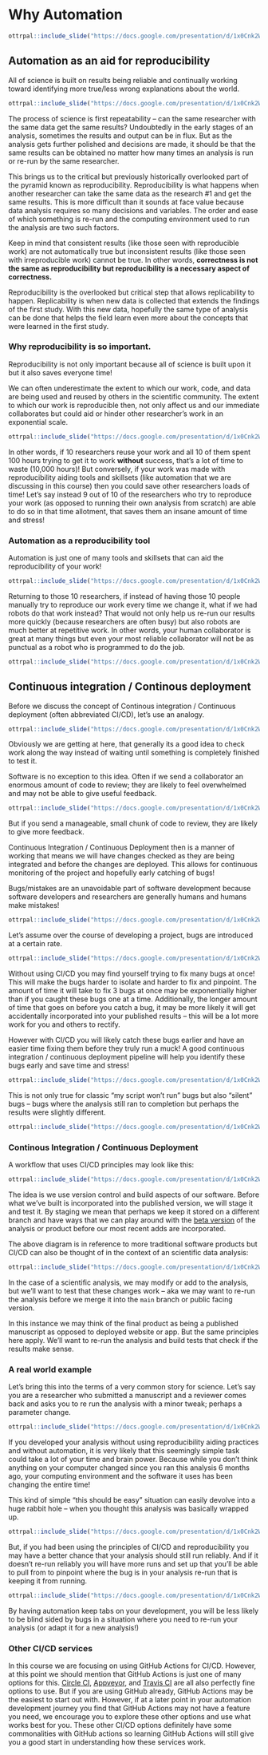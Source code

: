 
# Why Automation

```r
ottrpal::include_slide("https://docs.google.com/presentation/d/1x0Cnk2Wcsg8HYkmXnXo_0PxmYCxAwzVrUQzb8DUDvTA/edit#slide=id.g104d8c58b62_46_4")
```

## Automation as an aid for reproducibility 

All of science is built on results being reliable and continually working toward identifying more true/less wrong explanations about the world.

```r
ottrpal::include_slide("https://docs.google.com/presentation/d/1x0Cnk2Wcsg8HYkmXnXo_0PxmYCxAwzVrUQzb8DUDvTA/edit#slide=id.g27a5d68b667_0_1747")
```

The process of science is first repeatability -- can the same researcher with the same data get the same results? Undoubtedly in the early stages of an analysis, sometimes the results and output can be in flux. But as the analysis gets further polished and decisions are made, it should be that the same results can be obtained no matter how many times an analysis is run or re-run by the same researcher.

This brings us to the critical but previously historically overlooked part of the pyramid known as reproducibility. Reproducibility is what happens when another researcher can take the same data as the research #1 and get the same results. This is more difficult than it sounds at face value because data analysis requires so many decisions and variables. The order and ease of which something is re-run and the computing environment used to run the analysis are two such factors.

Keep in mind that consistent results (like those seen with reproducible work) are not automatically true but inconsistent results (like those seen with irreproducible work) cannot be true. In other words, **correctness is not the same as reproducibility but reproducibility is a necessary aspect of correctness.**

Reproducibility is the overlooked but critical step that allows replicability to happen. Replicability is when new data is collected that extends the findings of the first study. With this new data, hopefully the same type of analysis can be done that helps the field learn even more about the concepts that were learned in the first study.

### Why reproducibility is so important.

Reproducibility is not only important because all of science is built upon it but it also saves everyone time!

We can often underestimate the extent to which our work, code, and data are being used and reused by others in the scientific community. The extent to which our work is reproducible then, not only affect us and our immediate collaborates but could aid or hinder other researcher's work in an exponential scale.

```r
ottrpal::include_slide("https://docs.google.com/presentation/d/1x0Cnk2Wcsg8HYkmXnXo_0PxmYCxAwzVrUQzb8DUDvTA/edit#slide=id.g280d2b56f79_0_3916")
```

In other words, if 10 researchers reuse your work and all 10 of them spent 100 hours trying to get it to work **without** success, that's a lot of time to waste (10,000 hours)! But conversely, if your work was made with reproducibility aiding tools and skillsets (like automation that we are discussing in this course) then you could save other researchers loads of time! Let's say instead 9 out of 10 of the researchers who try to reproduce  your work (as opposed to running their own analysis from scratch) are able to do so in that time allotment, that saves them an insane amount of time and stress!


### Automation as a reproducibility tool

Automation is just one of many tools and skillsets that can aid the reproducibility of your work!


```r
ottrpal::include_slide("https://docs.google.com/presentation/d/1x0Cnk2Wcsg8HYkmXnXo_0PxmYCxAwzVrUQzb8DUDvTA/edit#slide=id.g27a5d68b667_0_1821")
```

Returning to those 10 researchers, if instead of having those 10 people manually try to reproduce our work every time we change it, what if we had robots do that work instead? That would not only help us re-run our results more quickly (because researchers are often busy) but also robots are much better at repetitive work. In other words, your human collaborator is great at many things but even your most reliable collaborator will not be as punctual as a robot who is programmed to do the job.


```r
ottrpal::include_slide("https://docs.google.com/presentation/d/1x0Cnk2Wcsg8HYkmXnXo_0PxmYCxAwzVrUQzb8DUDvTA/edit#slide=id.g27a5d68b667_0_1764")
```


## Continuous integration / Continous deployment

Before we discuss the concept of Continous integration / Continuous deployment (often abbreviated CI/CD), let's use an analogy.


```r
ottrpal::include_slide("https://docs.google.com/presentation/d/1x0Cnk2Wcsg8HYkmXnXo_0PxmYCxAwzVrUQzb8DUDvTA/edit#slide=id.g27a8d088b93_0_11")
```

Obviously we are getting at here, that generally its a good idea to check work along the way instead of waiting until something is completely finished to test it.

Software is no exception to this idea. Often if we send a collaborator an enormous amount of code to review; they are likely to feel overwhelmed and may not be able to give useful feedback.

```r
ottrpal::include_slide("https://docs.google.com/presentation/d/1x0Cnk2Wcsg8HYkmXnXo_0PxmYCxAwzVrUQzb8DUDvTA/edit#slide=id.g27a8d088b93_0_23")
```

But if you send a manageable, small chunk of code to review, they are likely to give more feedback.

Continuous Integration / Continuous Deployment then is a manner of working that means we will have changes checked as they are being integrated and before the changes are deployed. This allows for continuous monitoring of the project and hopefully early catching of bugs!

Bugs/mistakes are an unavoidable part of software development because software developers and researchers are generally humans and humans make mistakes!

```r
ottrpal::include_slide("https://docs.google.com/presentation/d/1x0Cnk2Wcsg8HYkmXnXo_0PxmYCxAwzVrUQzb8DUDvTA/edit#slide=id.g27a8d088b93_0_244")
```

Let's assume over the course of developing a project, bugs are introduced at a certain rate.

```r
ottrpal::include_slide("https://docs.google.com/presentation/d/1x0Cnk2Wcsg8HYkmXnXo_0PxmYCxAwzVrUQzb8DUDvTA/edit#slide=id.g290614d43ec_0_223")
```

Without using CI/CD you may find yourself trying to fix many bugs at once! This will make the bugs harder to isolate and harder to fix and pinpoint. The amount of time it will take to fix 3 bugs at once may be exponentially higher than if you caught these bugs one at a time. Additionally, the longer amount of time that goes on before you catch a bug, it may be more likely it will get accidentally incorporated into your published results -- this will be a lot more work for you and others to rectify.

However with CI/CD you will likely catch these bugs earlier and have an easier time fixing them before they truly run a muck! A good continuous integration / continuous deployment pipeline will help you identify these bugs early and save time and stress!

```r
ottrpal::include_slide("https://docs.google.com/presentation/d/1x0Cnk2Wcsg8HYkmXnXo_0PxmYCxAwzVrUQzb8DUDvTA/edit#slide=id.g286f0c8db1a_0_68")
```

This is not only true for classic "my script won't run" bugs but also "silent" bugs -- bugs where the analysis still ran to completion but perhaps the results were slightly different.

```r
ottrpal::include_slide("https://docs.google.com/presentation/d/1x0Cnk2Wcsg8HYkmXnXo_0PxmYCxAwzVrUQzb8DUDvTA/edit#slide=id.g286f0c8db1a_0_33")
```

### Continous Integration / Continuous Deployment

A workflow that uses CI/CD principles may look like this:

```r
ottrpal::include_slide("https://docs.google.com/presentation/d/1x0Cnk2Wcsg8HYkmXnXo_0PxmYCxAwzVrUQzb8DUDvTA/edit#slide=id.g290614d43ec_0_277")
```
The idea is we use version control and build aspects of our software. Before what we've built is incorporated into the published version, we will stage it and test it. By staging we mean that perhaps we keep it stored on a different branch and have ways that we can play around with the [beta version](https://en.wiktionary.org/wiki/beta_version) of the analysis or product before our most recent adds are incorporated.

The above diagram is in reference to more traditional software products but CI/CD can also be thought of in the context of an scientific data analysis:

```r
ottrpal::include_slide("https://docs.google.com/presentation/d/1x0Cnk2Wcsg8HYkmXnXo_0PxmYCxAwzVrUQzb8DUDvTA/edit#slide=id.g27a5d68b667_0_48")
```

In the case of a scientific analysis, we may modify or add to the analysis, but we'll want to test that these changes work -- aka we may want to re-run the analysis before we merge it into the `main` branch or public facing version.

In this instance we may think of the final product as being a published manuscript as opposed to deployed website or app. But the same principles here apply. We'll want to re-run the analysis and build tests that check if the results make sense.

### A real world example

Let's bring this into the terms of a very common story for science. Let's say you are a researcher who submitted a manuscript and a reviewer comes back and asks you to re run the analysis with a minor tweak; perhaps a parameter change.

```r
ottrpal::include_slide("https://docs.google.com/presentation/d/1x0Cnk2Wcsg8HYkmXnXo_0PxmYCxAwzVrUQzb8DUDvTA/edit#slide=id.g280d2b56f79_0_987")
```

If you developed your analysis without using reproducibility aiding practices and without automation, it is very likely that this seemingly simple task could take a lot of your time and brain power. Because while you don't think anything on your computer changed since you ran this analysis 6 months ago, your computing environment and the software it uses has been changing the entire time!

This kind of simple "this should be easy" situation can easily devolve into a huge rabbit hole -- when you thought this analysis was basically wrapped up.

```r
ottrpal::include_slide("https://docs.google.com/presentation/d/1x0Cnk2Wcsg8HYkmXnXo_0PxmYCxAwzVrUQzb8DUDvTA/edit#slide=id.g280d2b56f79_0_1003")
```

But, if you had been using the principles of CI/CD and reproducibility you may have a better chance that your analysis should still run reliably. And if it doesn't re-run reliably you will have more runs and set up that you'll be able to pull from to pinpoint where the bug is in your analysis re-run that is keeping it from running.

```r
ottrpal::include_slide("https://docs.google.com/presentation/d/1x0Cnk2Wcsg8HYkmXnXo_0PxmYCxAwzVrUQzb8DUDvTA/edit#slide=id.g104d8c58b62_46_9")
```

By having automation keep tabs on your development, you will be less likely to be blind sided by bugs in a situation where you need to re-run your analysis (or adapt it for a new analysis!)

### Other CI/CD services

In this course we are focusing on using GitHub Actions for CI/CD. However, at this point we should mention that GitHub Actions is just one of many options for this. [Circle CI](https://circleci.com/), [Appveyor](https://www.appveyor.com/), and [Travis CI](https://www.travis-ci.com/) are all also perfectly fine options to use. But if you are using GitHub already, GitHub Actions may be the easiest to start out with. However, if at a later point in your automation development journey you find that GitHub Actions may not have a feature you need, we encourage you to explore these other options and use what works best for you. These other CI/CD options definitely have some commonalities with GitHub actions so learning GitHub Actions will still give you a good start in understanding how these services work.
